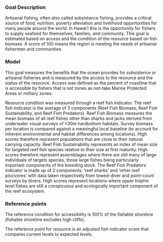 ### Goal Description

<!---From Eva:
This goal measures the opportunity for fishers to supply seafood for themselves, families, and community.
--->

Artisanal fishing, often also called subsistance fishing, provides a critical source of food, nutrition, poverty alleviation and livelihood opportunities for many people around the world. In Hawai'i this is the opportunity for fishers to supply seafood for themselves, families, and community. This goal is estimated based on access and the condition of the resource based on fish biomass. A score of 100 means the region is meeting the needs of artisanal fishermen and communities.

### Model  

This goal measures the benefits that the ocean provides for subsistence or artisanal fisheries and is measured by the access to the resource and the status of the resource. Access was defined as the percent of coastline that is accessible by fishers that is not zones as not-take Marine Protected Areas or military zones.  

Resource condition was measured through a reef fish indicator. The reef fish indicator is the average of 3 components (Reef Fish Biomass, Reef Fish Sustainability, and Reef Fish Predators). Reef Fish Biomass measures the mean biomass of all reef fishes other than sharks and jacks derived from underwater visual surveys of <30m hardbottom habitats. Survey biomass per location is compared against a meaningful local baseline (to account for inherent environmental and habitat differences among locations). High scores therefore represent populations that are close to their natural carrying capacity. Reef Fish Sustainability represents an index of mean size for targeted reef fish species relative to their size at first maturity. High scores therefore represent assemblages where there are still many of large individuals of targets species, those large fishes being particularly important components of the breeding stock. The Reef Fish Predators indicator is made up of 2 components: ‘reef sharks’ and ‘other reef piscivores’ with data taken respectively from towed-diver and point-count surveys by divers. High scores represent locations where upper trophic level fishes are still a conspicuous and ecologically important component of the reef ecosystem.

### Reference points 

The reference condition for accessibility is 100% of the fishable shoreline (fishable shoreline excludes high cliffs).

The reference point for resource is an adjusted fish indicator score that compares current levels to expected levels.



